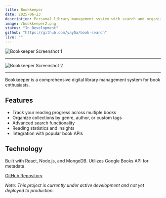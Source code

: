 ```yaml
---
title: Bookkeeper
date: 2025-06-23
description: Personal library management system with search and organization features.
image: /bookkeeper2.png
status: "In Development"
github: "https://github.com/yay5a/book-search"
live: ""
---
```


![Bookkeeper Screenshot 1](/bookkeeper1.png)

---

![Bookkeeper Screenshot 2](/bookkeeper2.png)

---

Bookkeeper is a comprehensive digital library management system for book enthusiasts.

## Features

-   Track your reading progress across multiple books
-   Organize collections by genre, author, or custom tags
-   Advanced search functionality
-   Reading statistics and insights
-   Integration with popular book APIs

## Technology

Built with React, Node.js, and MongoDB. Utilizes Google Books API for metadata.

[GitHub Repository](https://github.com/yay5a/book-search)

_Note: This project is currently under active development and not yet deployed to production._
